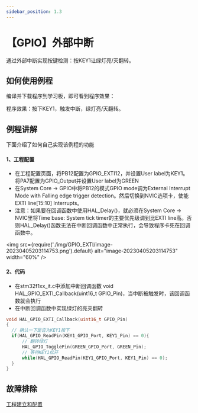 ```yaml
---
sidebar_position: 1.3
---
```

# 【GPIO】外部中断

通过外部中断实现按键检测：按KEY1让绿灯亮/灭翻转。

## 如何使用例程

编译并下载程序到学习板，即可看到程序效果：

程序效果：按下KEY1，触发中断，绿灯亮/灭翻转。

## 例程讲解

下面介绍了如何自己实现该例程的功能

#### 1、工程配置

- 在工程配置页面，将PB12配置为GPIO_EXTI12，并设置User label为KEY1。将PA7配置为GPIO_Output并设置User label为GREEN
- 在System Core -> GPIO中将PB12的模式GPIO mode调为External Interrupt Mode with Falling edge trigger detection。然后切换到NVIC选项卡，使能EXTI line[15:10] Interrupts。
- 注意：如果要在回调函数中使用HAL_Delay()，就必须在System Core -> NVIC里将Time base: System tick timer的主要优先级调到比EXTI line高。否则HAL_Delay()函数无法在中断回调函数中正常执行，会导致程序卡死在回调函数中。

<img src={require('./img/GPIO_EXTI/image-20230405203114753.png').default} alt="image-20230405203114753" width="60%" />

#### 2、代码

- 在stm32f1xx_it.c中添加中断回调函数 void HAL_GPIO_EXTI_Callback(uint16_t GPIO_Pin)，当中断被触发时，该回调函数就会执行
- 在中断回调函数中实现绿灯的亮灭翻转

```c
void HAL_GPIO_EXTI_Callback(uint16_t GPIO_Pin)
{
  // 确认一下是否为KEY1按下
  if(HAL_GPIO_ReadPin(KEY1_GPIO_Port, KEY1_Pin) == 0){
	  // 翻转绿灯
	  HAL_GPIO_TogglePin(GREEN_GPIO_Port, GREEN_Pin);
	  // 等待KEY1松开
	  while(HAL_GPIO_ReadPin(KEY1_GPIO_Port, KEY1_Pin) == 0);
  }
}
```

## 故障排除

[工程建立和配置](http://localhost:3000/docs/stm32/FAQ/TroubleShooting)




